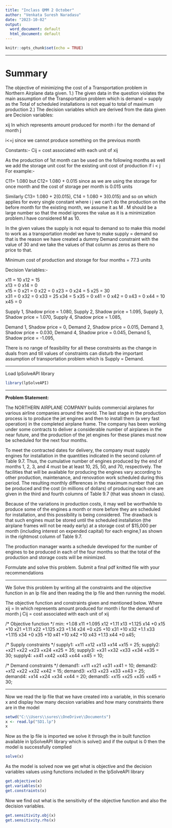 ---
title: "Inclass QMM 2 October"
author: "Venkata Suresh Naradasu"
date: "2023-10-02"
output:
  word_document: default
  html_document: default
---

```{r setup, include=FALSE}
knitr::opts_chunk$set(echo = TRUE)
```

***
# Summary

The objective of minimizing the cost of a Transportation problem in Northern Airplane data given. 
1.) The given data in the question violates the main assumption of the Transportation problem which is demand = supply as the Total of scheduled installations is not equal to total of maximum production
2.) The decision variables which are derived from the data given are 
 Decision variables:
 
  xij 
  In which represents amount produced for month i for the demand of month j
  
  i<=j 
  since we cannot produce something on the previous month 

 Constants:- 
 Cij = cost associated with each unit of xij
 
As the production of 1st month can be used on the following months as well we add the storage unit cost for the existing unit cost of production if i < j
For example:-

C11= 1.080 but C12= 1.080 + 0.015 since as we are using the storage for once month and the cost of storage per month is 0.015 units 

Similarly C13= 1.080 + 2(0.015), C14 = 1.080 + 3(0.015) and so on which applies for every single constant where i<j

For i > j we can't do the production on the before month for the existing month, we assume it as M . M should be a large number so that the model ignores the value as it is a minimization problem.I have considered M as 10.

In the given values the supply is not equal to demand so to make this model to work as a transportation model we have to make supply = demand so that is the reason we have created a dummy Demand constraint with the value of 30 and we take the values of that column as zeros as there no price to that. 

Minimum cost of production and storage for four months = 77.3 units

Decision Variables:- 

x11 = 10 
x12 = 15  
x13 = 0 
x14 = 0  
x15 = 0
x21 = 0
x22 = 0
x23 = 0
x24 = 5
x25 = 30  
x31 = 0
x32 = 0
x33 = 25
x34 = 5
x35 = 0
x41 = 0
x42 = 0
x43 = 0 
x44 = 10
x45 = 0

Supply 1, Shadow price = 1.080, 
Supply 2, Shadow price = 1.095, 
Supply 3, Shadow price = 1.070, 
Supply 4, Shadow price = 1.085,

Demand 1, Shadow price = 0,
Demand 2, Shadow price = 0.015,
Demand 3, Shadow price = 0.030,
Demand 4, Shadow price = 0.045,
Demand 5, Shadow price = -1.095,

There is no range of feasibility for all these constraints as the change in duals from and till values of constraints can disturb the important assumption of transportation problem which is Supply = Demand.



***
Load lpSolveAPI library

```{r}
library(lpSolveAPI)
```

***
**Problem Statement: **

The NORTHERN AIRPLANE COMPANY builds commercial airplanes for various airline companies around the world. The last stage in the production process is to produce the jet
engines and then to install them (a very fast operation) in the completed airplane frame. The company has been working under some contracts to deliver a considerable number of
airplanes in the near future, and the production of the jet engines for these planes must now be scheduled for the next four months.

To meet the contracted dates for delivery, the company must supply engines for installation in the quantities indicated in the second column of Table 9.7. Thus, the cumulative number of engines produced by the end of months 1, 2, 3, and 4 must be at least 10, 25, 50, and 70, respectively. The facilities that will be available for producing the engines vary according to other production, maintenance, and renovation work scheduled during this period. The resulting monthly differences in the maximum number that can be produced and the cost (in millions of dollars) of producing each one are given in the third and fourth columns of Table 9.7 (that was shown in class).


Because of the variations in production costs, it may well be worthwhile to produce some of the engines a month or more before they are scheduled for installation, and this possibility is being considered. The drawback is that such engines must be stored until the scheduled installation (the airplane frames will not be ready early) at a storage cost of $15,000 per month (including interest on expended capital) for each engine,1 as shown in the rightmost column of Table 9.7.


The production manager wants a schedule developed for the number of engines to be produced in each of the four months so that the total of the production and storage costs will be minimized.

Formulate and solve this problem.
Submit a final pdf knitted file with your recommendations

***

We Solve this problem by writing all the constraints and the objective function in an lp file and then reading the lp file and then running the model.

The objective function and constraints given and mentioned below.
Where
  xij = In which represents amount produced for month i for the demand of month j
  Cij = cost associated with each unit of xij

/* Objective function */
min: +1.08 x11 +1.095 x12 +1.11 x13 +1.125 x14 +0 x15 +10 x21 +1.11 x22 +1.125 x23 +1.14 x24 +0 x25 +10 x31 +10 x32 +1.1 x33 +1.115 x34 +0 x35 +10 x41 +10 x42 +10 x43 +1.13 x44 +0 x45;

/* Supply constraints  */
supply1: +x11 +x12 +x13 +x14 +x15 = 25;
supply2: +x21 +x22 +x23 +x24 +x25 = 35;
supply3: +x31 +x32 +x33 +x34 +x35 = 30;
supply4: +x41 +x42 +x43 +x44 +x45 = 10;

/* Demand constraints  */
demand1: +x11 +x21 +x31 +x41 = 10;
demand2: +x12 +x22 +x32 +x42 = 15;
demand3: +x13 +x23 +x33 +x43 = 25;
demand4: +x14 +x24 +x34 +x44 = 20;
demand5: +x15 +x25 +x35 +x45 = 30;

***

Now we read the lp file that we have created into a variable, in this scenario x and display how many decsion variables and how many constraints there are in the model
 
```{r}
setwd("C:\\Users\\sures\\OneDrive\\Documents")
x <- read.lp("SD1.lp")
x
```
Now as the lp file is imported we solve it through the in built function available in lpSolveAPI library which is solve() and if the output is 0 then the model is successfully complied 
```{r}
solve(x)
```
As the model is solved now we get what is objective and the decision variables values using functions included in the lpSolveAPI library 
```{r}
get.objective(x)
get.variables(x)
get.constraints(x)
```
Now we find out what is the sensitivity of the objective function and also the decision variables.

```{r}
get.sensitivity.obj(x)
get.sensitivity.rhs(x)
```

